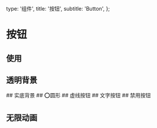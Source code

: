  type: '组件',
  title: '按钮',
  subtitle: 'Button',
};

# 按钮


## 使用

<Snapshot path="button/examples/default" lang="tsx" />

## 透明背景

<Snapshot path="button/examples/ghost" lang="tsx" />
## 实底背景

<Snapshot path="button/examples/fill" lang="tsx" />
## ⭕️圆形

<Snapshot path="button/examples/circle" lang="tsx" />
## 虚线按钮

<Snapshot path="button/examples/dashed" lang="tsx" />
## 文字按钮

<Snapshot path="button/examples/float" lang="tsx" />
## 禁用按钮

<Snapshot path="button/examples/disabled" lang="tsx" />

## 无限动画

<Snapshot path="button/examples/infinite-effect" lang="tsx" />


<MBox text={api} />
